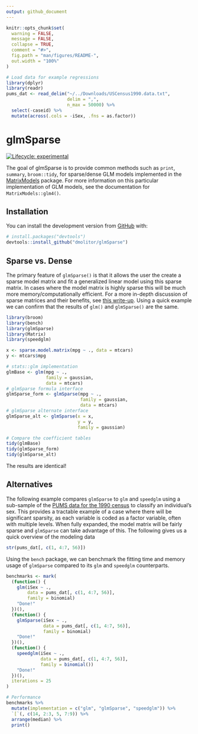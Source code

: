 ```yaml
---
output: github_document
---
```


<!-- README.md is generated from README.Rmd. Please edit that file -->

```r
knitr::opts_chunk$set(
  warning = FALSE, 
  message = FALSE,
  collapse = TRUE,
  comment = "#>",
  fig.path = "man/figures/README-",
  out.width = "100%"
)

# Load data for example regressions
library(dplyr)
library(readr)
pums_dat <- read_delim("~/../Downloads/USCensus1990.data.txt", 
                       delim = ",", 
                       n_max = 50000) %>%
  select(-caseid) %>%
  mutate(across(.cols = -iSex, .fns = as.factor))
```

# glmSparse

<!-- badges: start -->
[![Lifecycle: experimental](https://img.shields.io/badge/lifecycle-experimental-orange.svg)](https://lifecycle.r-lib.org/articles/stages.html#experimental)
<!-- badges: end -->

The goal of glmSparse is to provide common methods such as `print`, `summary`,
`broom::tidy`, for sparse/dense GLM models implemented in the
[MatrixModels](https://cran.r-project.org/web/packages/MatrixModels/index.html) 
package. For more information on this particular implementation of GLM models,
see the documentation for `MatrixModels::glm4()`.

## Installation

You can install the development version from [GitHub](https://github.com/) with:

``` r
# install.packages("devtools")
devtools::install_github("dmolitor/glmSparse")
```
## Sparse vs. Dense

The primary feature of `glmSparse()` is that it allows the user the create a sparse model
matrix and fit a generalized linear model using this sparse matrix. In cases where
the model matrix is highly sparse this will be much more memory/computationally
efficient. For a more in-depth discussion of sparse matrices and their benefits, see
[this write-up](https://cran.r-project.org/web/packages/Matrix/vignettes/sparseModels.pdf).
Using a quick example we can confirm that the results of `glm()` and `glmSparse()`
are the same.

```r
library(broom)
library(bench)
library(glmSparse)
library(Matrix)
library(speedglm)

x <- sparse.model.matrix(mpg ~ ., data = mtcars)
y <- mtcars$mpg

# stats::glm implementation
glmBase <- glm(mpg ~ ., 
               family = gaussian, 
               data = mtcars)
# glmSparse formula interface
glmSparse_form <- glmSparse(mpg ~ .,
                            family = gaussian,
                            data = mtcars)
# glmSparse alternate interface
glmSparse_alt <- glmSparse(x = x,
                           y = y,
                           family = gaussian)

# Compare the coefficient tables
tidy(glmBase)
tidy(glmSparse_form)
tidy(glmSparse_alt)
```
The results are identical!

## Alternatives ##

The following example compares `glmSparse` to `glm` and `speedglm` using a 
sub-sample of the [PUMS data for the 1990 census](https://www.census.gov/data/datasets/1990/dec/pums.html) to classify an individual's sex. 
This provides a tractable example of a case where there will be significant sparsity, as each variable
is coded as a factor variable, often with multiple levels. When fully expanded,
the model matrix will be fairly sparse and `glmSparse` can take advantage of
this. The following gives us a quick overview of the modeling data
```r
str(pums_dat[, c(1, 4:7, 56)])
```

Using the `bench` package, we can benchmark the fitting time and memory
usage of `glmSparse` compared to its `glm` and `speedglm` counterparts.

```r
benchmarks <- mark(
  (function() {
    glm(iSex ~ .,
        data = pums_dat[, c(1, 4:7, 56)],
        family = binomial)
    "Done!"
  })(),
  (function() {
    glmSparse(iSex ~ .,
              data = pums_dat[, c(1, 4:7, 56)],
              family = binomial)
    "Done!"
  })(),
  (function() {
    speedglm(iSex ~ .,
             data = pums_dat[, c(1, 4:7, 56)],
             family = binomial())
    "Done!"
  })(),
  iterations = 25
)

# Performance
benchmarks %>%
  mutate(implementation = c("glm", "glmSparse", "speedglm")) %>%
  `[`(, c(14, 2:3, 5, 7:9)) %>%
  arrange(median) %>%
  print()
```
